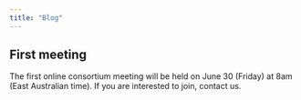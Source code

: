 ```yaml
---
title: "Blog"
---
```


## First meeting 

The first online consortium meeting will be held on June 30 (Friday) at 8am (East Australian time). If you are interested to join, contact us. 

